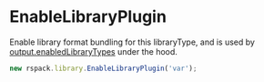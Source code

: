 # EnableLibraryPlugin

Enable library format bundling for this libraryType, and is used by [output.enabledLibraryTypes](/config/output#outputenabledlibrarytypes) under the hood.

```js
new rspack.library.EnableLibraryPlugin('var');
```

